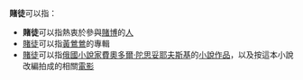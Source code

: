 '''賭徒'''可以指：

* '''賭徒'''可以指熱衷於參與[[賭博|賭博]]的[[人|人]]
* [[賭徒_(專輯)|賭徒]]可以指[[黃鶯鶯|黃鶯鶯]]的專輯
* [[賭徒_(小說)|賭徒]]可以指[[俄國|俄國]][[小說家|小說家]][[費奧多爾·陀思妥耶夫斯基|費奧多爾·陀思妥耶夫斯基]]的[[小說|小說]][[作品|作品]]，以及按這本小說改編拍成的相關[[電影|電影]]

{{disambig|CAT=二字消歧义}}